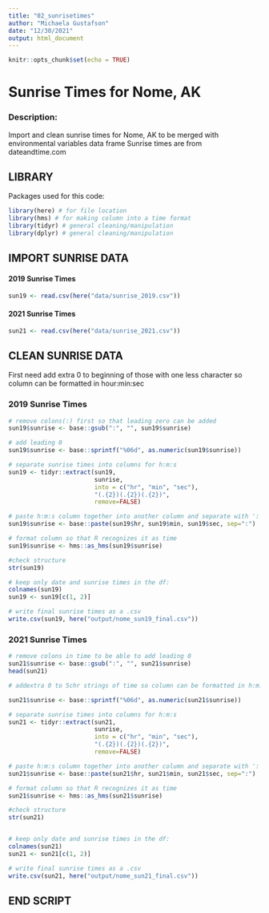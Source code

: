 ---
title: "02_sunrisetimes"
author: "Michaela Gustafson"
date: "12/30/2021"
output: html_document
---

```{r setup, include=FALSE}
knitr::opts_chunk$set(echo = TRUE)
```

# Sunrise Times for Nome, AK

### Description:
Import and clean sunrise times for Nome, AK to be merged with environmental variables data frame
Sunrise times are from dateandtime.com

## LIBRARY
Packages used for this code:

```{r library}
library(here) # for file location
library(hms) # for making column into a time format
library(tidyr) # general cleaning/manipulation
library(dplyr) # general cleaning/manipulation
```

## IMPORT SUNRISE DATA

#### 2019 Sunrise Times

```{r 19sun}
sun19 <- read.csv(here("data/sunrise_2019.csv"))
```

#### 2021 Sunrise Times

```{r}
sun21 <- read.csv(here("data/sunrise_2021.csv"))
```


## CLEAN SUNRISE DATA

First need add extra 0 to beginning of those with one less character so column 
can be formatted in hour:min:sec

### 2019 Sunrise Times

```{r}
# remove colons(:) first so that leading zero can be added
sun19$sunrise <- base::gsub(":", "", sun19$sunrise) 

# add leading 0
sun19$sunrise <- base::sprintf("%06d", as.numeric(sun19$sunrise)) 

# separate sunrise times into columns for h:m:s
sun19 <- tidyr::extract(sun19, 
                        sunrise, 
                        into = c("hr", "min", "sec"), 
                        "(.{2})(.{2})(.{2})", 
                        remove=FALSE)

# paste h:m:s column together into another column and separate with ':'
sun19$sunrise <- base::paste(sun19$hr, sun19$min, sun19$sec, sep=":")

# format column so that R recognizes it as time
sun19$sunrise <- hms::as_hms(sun19$sunrise)

#check structure
str(sun19)

# keep only date and sunrise times in the df:
colnames(sun19)
sun19 <- sun19[c(1, 2)]

# write final sunrise times as a .csv
write.csv(sun19, here("output/nome_sun19_final.csv"))

```

### 2021 Sunrise Times 

```{r}
# remove colons in time to be able to add leading 0
sun21$sunrise <- base::gsub(":", "", sun21$sunrise) 
head(sun21)

# addextra 0 to 5chr strings of time so column can be formatted in h:m:s

sun21$sunrise <- base::sprintf("%06d", as.numeric(sun21$sunrise)) 

# separate sunrise times into columns for h:m:s
sun21 <- tidyr::extract(sun21, 
                        sunrise, 
                        into = c("hr", "min", "sec"), 
                        "(.{2})(.{2})(.{2})", 
                        remove=FALSE)

# paste h:m:s column together into another column and separate with ':'
sun21$sunrise <- base::paste(sun21$hr, sun21$min, sun21$sec, sep=":")

# format column so that R recognizes it as time
sun21$sunrise <- hms::as_hms(sun21$sunrise)

#check structure
str(sun21)


# keep only date and sunrise times in the df:
colnames(sun21)
sun21 <- sun21[c(1, 2)]

# write final sunrise times as a .csv
write.csv(sun21, here("output/nome_sun21_final.csv"))

```


## END SCRIPT 



